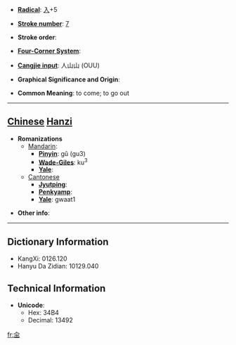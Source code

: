 * '''[[Wiktionary:Chinese radical index| Radical]]''': [[Wiktionary:Chinese radical index 入|入]]+5

* '''[[Wiktionary:Chinese total strokes index|Stroke number]]''': [[Wiktionary:Chinese total strokes index 7|7]]

* '''Stroke order''': 

* '''[[Wiktionary:Chinese four corner index|Four-Corner System]]''': 

* '''[[Wiktionary:Chinese Cangjie index|Cangjie input]]''': 人山山 (OUU)

* '''Graphical Significance and Origin''': 

* '''Common Meaning''': to come; to go out

----

== [[Chinese]] [[Hanzi]] ==

* '''Romanizations'''
** [[Mandarin]]:
*** '''[[Pinyin]]''': gǔ (gu3)
*** '''[[Wade-Giles]]''': ku<sup>3</sup>
*** '''[[Yale]]''': 
**[[Cantonese]]
***'''[[Jyutping]]''':
***'''[[Penkyamp]]''': 
***'''[[Yale]]''': gwaat1

* '''Other info''': 

----

== Dictionary Information ==

* KangXi: 0126.120
* Hanyu Da Zidian: 10129.040

== Technical Information ==

* '''Unicode''':
** Hex: 34B4
** Decimal: 13492

[[fr:㒴]]